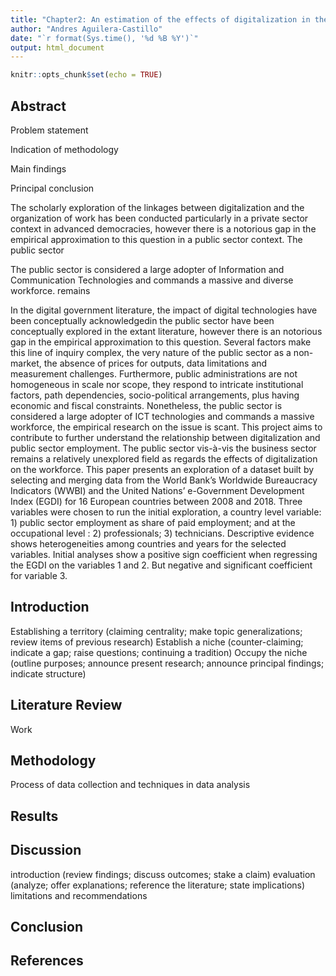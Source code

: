 ```yaml
---
title: "Chapter2: An estimation of the effects of digitalization in the public sector workforce"
author: "Andres Aguilera-Castillo"
date: "`r format(Sys.time(), '%d %B %Y')`"
output: html_document
---
```


```r
knitr::opts_chunk$set(echo = TRUE)
```

## Abstract

Problem statement

Indication of methodology

Main findings

Principal conclusion

The scholarly exploration of the linkages between digitalization and the organization of work has been conducted particularly in a private sector context in advanced democracies, however there is a notorious gap in the empirical approximation to this question in a public sector context. The public sector

The public sector is considered a large adopter of Information and Communication Technologies and commands a massive and diverse workforce. remains

In the digital government literature, the impact of digital technologies have been conceptually acknowledgedin the public sector have been conceptually explored in the extant literature, however there is an notorious gap in the empirical approximation to this question. Several factors make this line of inquiry complex, the very nature of the public sector as a non-market, the absence of prices for outputs, data limitations and measurement challenges. Furthermore, public administrations are not homogeneous in scale nor scope, they respond to intricate institutional factors, path dependencies, socio-political arrangements, plus having economic and fiscal constraints. Nonetheless, the public sector is considered a large adopter of ICT technologies and commands a massive workforce, the empirical research on the issue is scant. This project aims to contribute to further understand the relationship between digitalization and public sector employment. The public sector vis-à-vis the business sector remains a relatively unexplored field as regards the effects of digitalization on the workforce. This paper presents an exploration of a dataset built by selecting and merging data from the World Bank's Worldwide Bureaucracy Indicators (WWBI) and the United Nations' e-Government Development Index (EGDI) for 16 European countries between 2008 and 2018. Three variables were chosen to run the initial exploration, a country level variable: 1) public sector employment as share of paid employment; and at the occupational level : 2) professionals; 3) technicians. Descriptive evidence shows heterogeneities among countries and years for the selected variables. Initial analyses show a positive sign coefficient when regressing the EGDI on the variables 1 and 2. But negative and significant coefficient for variable 3.

## Introduction

Establishing a territory (claiming centrality; make topic generalizations; review items of previous research) Establish a niche (counter-claiming; indicate a gap; raise questions; continuing a tradition) Occupy the niche (outline purposes; announce present research; announce principal findings; indicate structure)

## Literature Review

Work

## Methodology

Process of data collection and techniques in data analysis

## Results

## Discussion

introduction (review findings; discuss outcomes; stake a claim) evaluation (analyze; offer explanations; reference the literature; state implications) limitations and recommendations

## Conclusion

## References

